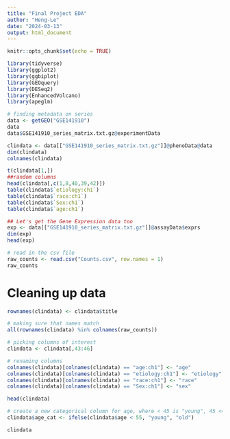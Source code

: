 ```yaml
---
title: "Final Project EDA"
author: "Heng-Le"
date: "2024-03-13"
output: html_document
---
```


```r
knitr::opts_chunk$set(echo = TRUE)
```

```r
library(tidyverse)
library(ggplot2)
library(ggbiplot)
library(GEOquery)
library(DESeq2)
library(EnhancedVolcano)
library(apeglm)
```

```r
# finding metadata on series
data <- getGEO("GSE141910")
data
data$GSE141910_series_matrix.txt.gz@experimentData
```
```r
clindata <- data[["GSE141910_series_matrix.txt.gz"]]@phenoData@data
dim(clindata)
colnames(clindata)
```

```r
t(clindata[1,])
##random columns
head(clindata[,c(1,8,40,39,42)])
table(clindata$`etiology:ch1`)
table(clindata$`race:ch1`)
table(clindata$`Sex:ch1`)
table(clindata$`age:ch1`)
```
```r
## Let's get the Gene Expression data too
exp <- data[["GSE141910_series_matrix.txt.gz"]]@assayData$exprs
dim(exp)
head(exp)
```

```r
# read in the csv file 
raw_counts <- read.csv("Counts.csv", row.names = 1)
raw_counts

```
# Cleaning up data
```r
rownames(clindata) <- clindata$title

# making sure that names match 
all(rownames(clindata) %in% colnames(raw_counts))

# picking columns of interest 
clindata <- clindata[,43:46]

# renaming columns 
colnames(clindata)[colnames(clindata) == "age:ch1"] <- "age"
colnames(clindata)[colnames(clindata) == "etiology:ch1"] <- "etiology"
colnames(clindata)[colnames(clindata) == "race:ch1"] <- "race"
colnames(clindata)[colnames(clindata) == "Sex:ch1"] <- "sex"

head(clindata)

# create a new categorical column for age, where < 45 is "young", 45 <= x < 65 is "middle", and >= 65 is "old"
clindata$age_cat <- ifelse(clindata$age < 55, "young", "old")

clindata
```




